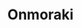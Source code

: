 ---
title: "Onmoraki"
slug: "onmoraki"
arcana: "Moon"

image: "./.jpg"

phys: ""
gun: ""
fire: ""
ice: ""
elec: ""
wind: ""
psy: ""
nuke: ""
bless: ""
curse: ""
---